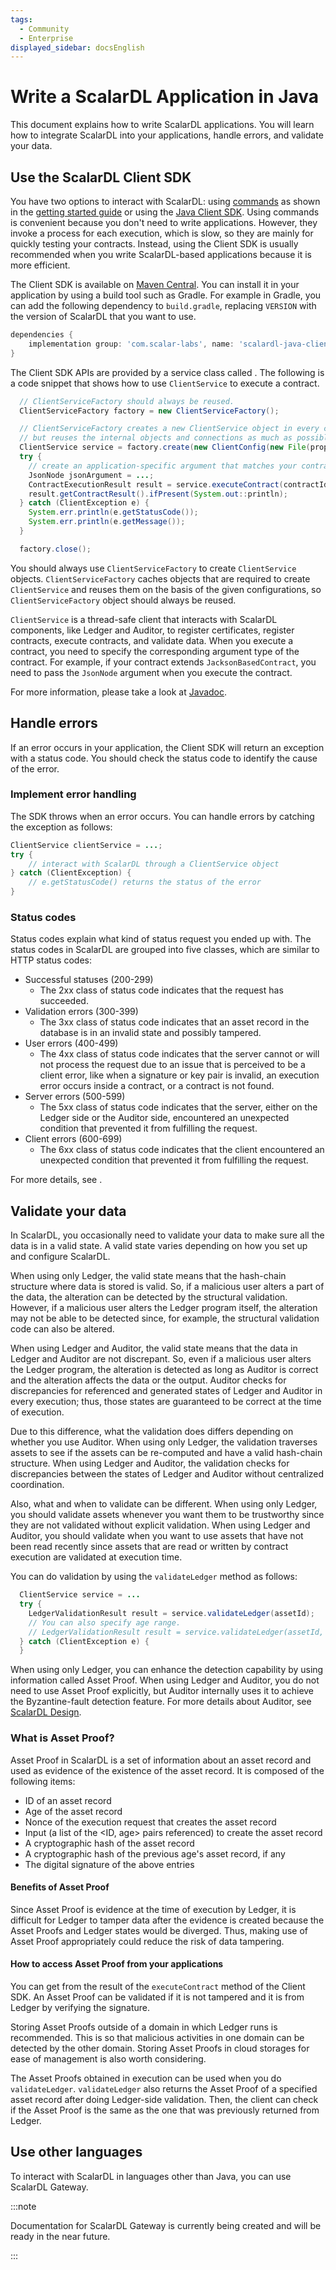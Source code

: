 ```yaml
---
tags:
  - Community
  - Enterprise
displayed_sidebar: docsEnglish
---
```


# Write a ScalarDL Application in Java


This document explains how to write ScalarDL applications. You will learn how to integrate ScalarDL into your applications, handle errors, and validate your data.

## Use the ScalarDL Client SDK

You have two options to interact with ScalarDL: using [commands](scalardl-command-reference.mdx) as shown in the [getting started guide](getting-started.mdx) or using the [Java Client SDK](https://github.com/scalar-labs/scalardl-java-client-sdk).
Using commands is convenient because you don't need to write applications. However, they invoke a process for each execution, which is slow, so they are mainly for quickly testing your contracts. Instead, using the Client SDK is usually recommended when you write ScalarDL-based applications because it is more efficient.

The Client SDK is available on [Maven Central](https://search.maven.org/search?q=a:scalardl-java-client-sdk). You can install it in your application by using a build tool such as Gradle. For example in Gradle, you can add the following dependency to `build.gradle`, replacing `VERSION` with the version of ScalarDL that you want to use.

```gradle
dependencies {
    implementation group: 'com.scalar-labs', name: 'scalardl-java-client-sdk', version: '<VERSION>'
}
```

The Client SDK APIs are provided by a service class called <JavadocLink packageName="scalardl-java-client-sdk" path="com/scalar/dl/client/service" className="ClientService" />. The following is a code snippet that shows how to use `ClientService` to execute a contract.

```java
  // ClientServiceFactory should always be reused.
  ClientServiceFactory factory = new ClientServiceFactory();

  // ClientServiceFactory creates a new ClientService object in every create method call
  // but reuses the internal objects and connections as much as possible for better performance and resource usage.
  ClientService service = factory.create(new ClientConfig(new File(properties));
  try {
    // create an application-specific argument that matches your contract
    JsonNode jsonArgument = ...;
    ContractExecutionResult result = service.executeContract(contractId, jsonArgument);
    result.getContractResult().ifPresent(System.out::println);
  } catch (ClientException e) {
    System.err.println(e.getStatusCode());
    System.err.println(e.getMessage());
  }

  factory.close();
```

You should always use `ClientServiceFactory` to create `ClientService` objects. `ClientServiceFactory` caches objects that are required to create `ClientService` and reuses them on the basis of the given configurations, so `ClientServiceFactory` object should always be reused.

`ClientService` is a thread-safe client that interacts with ScalarDL components, like Ledger and Auditor, to register certificates, register contracts, execute contracts, and validate data. When you execute a contract, you need to specify the corresponding argument type of the contract. For example, if your contract extends `JacksonBasedContract`, you need to pass the `JsonNode` argument when you execute the contract.

For more information, please take a look at [Javadoc](https://javadoc.io/doc/com.scalar-labs/scalardl-java-client-sdk/latest/index.html).

## Handle errors

If an error occurs in your application, the Client SDK will return an exception with a status code. You should check the status code to identify the cause of the error.

### Implement error handling

The SDK throws <JavadocLink packageName="scalardl-java-client-sdk" path="com/scalar/dl/client/exception" className="ClientException" /> when an error occurs. You can handle errors by catching the exception as follows:

```java
ClientService clientService = ...;
try {
    // interact with ScalarDL through a ClientService object
} catch (ClientException) {
    // e.getStatusCode() returns the status of the error
}
```

### Status codes

Status codes explain what kind of status request you ended up with. The status codes in ScalarDL are grouped into five classes, which are similar to HTTP status codes:

- Successful statuses (200-299)
    - The 2xx class of status code indicates that the request has succeeded.
- Validation errors (300-399)
    - The 3xx class of status code indicates that an asset record in the database is in an invalid state and possibly tampered.
- User errors (400-499)
    - The 4xx class of status code indicates that the server cannot or will not process the request due to an issue that is perceived to be a client error, like when a signature or key pair is invalid, an execution error occurs inside a contract, or a contract is not found.
- Server errors (500-599)
    - The 5xx class of status code indicates that the server, either on the Ledger side or the Auditor side, encountered an unexpected condition that prevented it from fulfilling the request.
- Client errors (600-699)
    - The 6xx class of status code indicates that the client encountered an unexpected condition that prevented it from fulfilling the request.

For more details, see <JavadocLink packageName="scalardl-common" path="com/scalar/dl/ledger/service" className="StatusCode" />.

## Validate your data

In ScalarDL, you occasionally need to validate your data to make sure all the data is in a valid state. A valid state varies depending on how you set up and configure ScalarDL. 

When using only Ledger, the valid state means that the hash-chain structure where data is stored is valid. So, if a malicious user alters a part of the data, the alteration can be detected by the structural validation. However, if a malicious user alters the Ledger program itself, the alteration may not be able to be detected since, for example, the structural validation code can also be altered.

When using Ledger and Auditor, the valid state means that the data in Ledger and Auditor are not discrepant. So, even if a malicious user alters the Ledger program, the alteration is detected as long as Auditor is correct and the alteration affects the data or the output. Auditor checks for discrepancies for referenced and generated states of Ledger and Auditor in every execution; thus, those states are guaranteed to be correct at the time of execution.

Due to this difference, what the validation does differs depending on whether you use Auditor. When using only Ledger, the validation traverses assets to see if the assets can be re-computed and have a valid hash-chain structure. When using Ledger and Auditor, the validation checks for discrepancies between the states of Ledger and Auditor without centralized coordination.

Also, what and when to validate can be different. When using only Ledger, you should validate assets whenever you want them to be trustworthy since they are not validated without explicit validation. When using Ledger and Auditor, you should validate when you want to use assets that have not been read recently since assets that are read or written by contract execution are validated at execution time.

You can do validation by using the `validateLedger` method as follows:

```java
  ClientService service = ...
  try {
    LedgerValidationResult result = service.validateLedger(assetId);
    // You can also specify age range.
    // LedgerValidationResult result = service.validateLedger(assetId, startAge, endAge);
  } catch (ClientException e) {
  }
```

When using only Ledger, you can enhance the detection capability by using information called Asset Proof. When using Ledger and Auditor, you do not need to use Asset Proof explicitly, but Auditor internally uses it to achieve the Byzantine-fault detection feature. For more details about Auditor, see [ScalarDL Design](design.mdx).

### What is Asset Proof?

Asset Proof in ScalarDL is a set of information about an asset record and used as evidence of the existence of the asset record. It is composed of the following items:

- ID of an asset record
- Age of the asset record
- Nonce of the execution request that creates the asset record
- Input (a list of the \<ID, age\> pairs referenced) to create the asset record
- A cryptographic hash of the asset record
- A cryptographic hash of the previous age's asset record, if any
- The digital signature of the above entries

#### Benefits of Asset Proof

Since Asset Proof is evidence at the time of execution by Ledger, it is difficult for Ledger to tamper data after the evidence is created because the Asset Proofs and Ledger states would be diverged. Thus, making use of Asset Proof appropriately could reduce the risk of data tampering.

#### How to access Asset Proof from your applications

You can get <JavadocLink packageName="scalardl-common" path="com/scalar/dl/ledger/asset" className="AssetProof" /> from the result <JavadocLink packageName="scalardl-common" path="com/scalar/dl/ledger/model" className="ContractExecutionResult" /> of the `executeContract` method of the Client SDK. An Asset Proof can be validated if it is not tampered and it is from Ledger by verifying the signature.

Storing Asset Proofs outside of a domain in which Ledger runs is recommended. This is so that malicious activities in one domain can be detected by the other domain. Storing Asset Proofs in cloud storages for ease of management is also worth considering.

The Asset Proofs obtained in execution can be used when you do `validateLedger`. `validateLedger` also returns the Asset Proof of a specified asset record after doing Ledger-side validation. Then, the client can check if the Asset Proof is the same as the one that was previously returned from Ledger.

## Use other languages

To interact with ScalarDL in languages other than Java, you can use ScalarDL Gateway.

:::note

Documentation for ScalarDL Gateway is currently being created and will be ready in the near future.

:::

